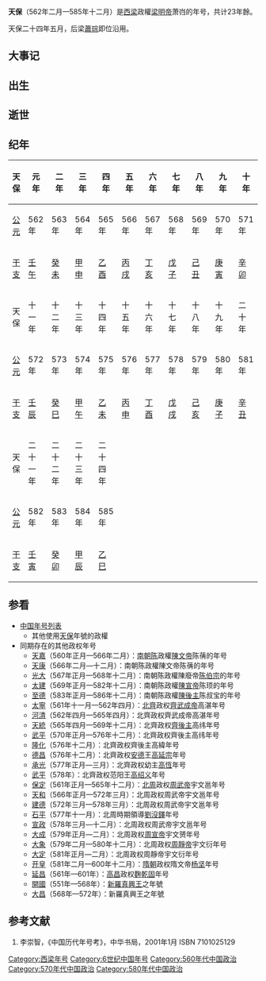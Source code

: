 {{Eranamebox|年号=天保
|起讫时间= 562年二月—585年十二月
|政权= 西梁
|帝王= 明帝萧岿
|历时= 23年餘
|timeline= <timeline>
ImageSize  = width:200 height:50
PlotArea   = width:180 height:30 left:10 bottom:20
TimeAxis   = orientation:horizontal
DateFormat = yyyy
Period     = from:420 till:618
AlignBars  = early
ScaleMajor = increment:28 start:422
Colors =
  id:canvas value:rgb(1,1,0.85)
BackgroundColors = canvas:canvas
PlotData =
  width:15 color:black
  bar:era from:start till:end
  bar:era from:581 till:618 color:yellow
  bar:era from:557 till:589 color:green
  bar:era from:555 till:587 color:purple
  bar:era from:562 till:585 color:red
  bar:era from:562 till:585 color:blue
</timeline>
|说明= <span style="color: blue">天保</span>在<span style="color: purple">西梁</span>、<span style="color: green">南朝陳</span>、<span style="color: brown">隋朝（黃色）</span>、'''南朝'''和<span style="color: red">萧岿</span>时期的位置。 
}}

'''天保'''（562年二月—585年十二月）是[[后梁_(南朝)|西梁]]政權[[梁明帝|梁明帝]]萧岿的年号，共计23年餘。

天保二十四年五月，后梁[[蕭琮|蕭琮]]即位沿用。

==大事记==

==出生==

==逝世==

==纪年==

{| class="wikitable" 
!天保!!元年!!二年!!三年!!四年!!五年!!六年!!七年!!八年!!九年!!十年
|-
![[公元|公元]]
|562年||563年||564年||565年||566年||567年||568年||569年||570年||571年
|-
![[干支|干支]]
|[[壬午|壬午]]||[[癸未|癸未]]||[[甲申|甲申]]||[[乙酉|乙酉]]||[[丙戌|丙戌]]||[[丁亥|丁亥]]||[[戊子|戊子]]||[[己丑|己丑]]||[[庚寅|庚寅]]||[[辛卯|辛卯]]
|-
!天保!!十一年!!十二年!!十三年!!十四年!!十五年!!十六年!!十七年!!十八年!!十九年!!二十年
|-
![[公元|公元]]
|572年||573年||574年||575年||576年||577年||578年||579年||580年||581年
|-
![[干支|干支]]
|[[壬辰|壬辰]]||[[癸巳|癸巳]]||[[甲午|甲午]]||[[乙未|乙未]]||[[丙申|丙申]]||[[丁酉|丁酉]]||[[戊戌|戊戌]]||[[己亥|己亥]]||[[庚子|庚子]]||[[辛丑|辛丑]]
|-
!天保!!二十一年!!二十二年!!二十三年!!二十四年!! !! !! !! !! !!
|-
![[公元|公元]]
|582年||583年||584年||585年|| || || || || ||
|-
![[干支|干支]]
|[[壬寅|壬寅]]||[[癸卯|癸卯]]||[[甲辰|甲辰]]||[[乙巳|乙巳]]|| || || || || ||
|}

==参看==
*[[中国年号列表|中国年号列表]]
**其他使用[[天保|天保]]年號的政權
*同期存在的其他政权年号
**[[天嘉|天嘉]]（560年正月—566年二月）：[[陳_(南朝)|南朝陈]]政權[[陈文帝|陳文帝]]陈蒨的年号
**[[天康_(南朝陈)|天康]]（566年二月—十二月）：南朝陈政權陳文帝陈蒨的年号
**[[光大|光大]]（567年正月—568年十二月）：南朝陈政權陳廢帝[[陳伯宗|陈伯宗]]的年号
**[[太建|太建]]（569年正月—582年十二月）：南朝陈政權[[陈宣帝|陳宣帝]]陈顼的年号
**[[至德_(南朝陈)|至德]]（583年正月—586年十二月）：南朝陈政權[[陈后主|陳後主]]陈叔宝的年号
**[[太宁_(北齐)|太寧]]（561年十一月—562年四月）：[[北齐|北齊]]政权[[齐武成帝|齊武成帝]]高湛年号
**[[河清|河清]]（562年四月—565年四月）：北齊政权齊武成帝高湛年号
**[[天统_(北齐)|天統]]（565年四月—569年十二月）：北齊政权[[齐后主|齊後主]]高纬年号
**[[武平_(北齐)|武平]]（570年正月—576年十二月）：北齊政权齊後主高纬年号
**[[隆化_(北齐)|隆化]]（576年十二月）：北齊政权齊後主高緯年号
**[[德昌_(北齐)|德昌]]（576年十二月）：北齊政权[[安德|安德]]王[[高延宗|高延宗]]年号
**[[承光_(北齐)|承光]]（577年正月—三月）：北齊政权幼主[[高恆|高恆]]年号
**[[武平_(北齐)|武平]]（578年）：北齊政权范阳王[[高绍义|高绍义]]年号
**[[保定_(北周)|保定]]（561年正月—565年十二月）：[[北周|北周]]政权[[周武帝|周武帝]]宇文邕年号
**[[天和_(北周)|天和]]（566年正月—572年三月）：北周政权周武帝宇文邕年号
**[[建德_(北周)|建德]]（572年三月—578年三月）：北周政权周武帝宇文邕年号
**[[劉沒鐸#年号|石平]]（577年十一月）：北周時期領導[[劉沒鐸|劉沒鐸]]年号
**[[宣政|宣政]]（578年三月—十二月）：北周政权周武帝宇文邕年号
**[[大成_(北周)|大成]]（579年正月—二月）：北周政权[[周宣帝|周宣帝]]宇文赟年号
**[[大象_(年号)|大象]]（579年二月—580年十二月）：北周政权[[周静帝|周靜帝]]宇文衍年号
**[[大定_(北周)|大定]]（581年正月—二月）：北周政权周靜帝宇文衍年号
**[[开皇|开皇]]（581年二月—600年十二月）：[[隋朝|隋朝]]政权隋文帝[[杨坚|杨坚]]年号
**[[延昌_(高昌)|延昌]]（561年—601年）：[[高昌|高昌]]政权[[麴乾固|麴乾固]]年号
**[[開國_(新羅)|開國]]（551年—568年）：[[新羅|新羅]][[新羅真興王|真興王]]之年號
**[[大昌_(年號)|大昌]]（568年—572年）：新羅真興王之年號

==参考文献==
# 李崇智，《中国历代年号考》，中华书局，2001年1月 ISBN 7101025129

{{年号|[[大定_(西梁)|大定]]|[[中国年号列表|萧梁年号]]|[[广运_(西梁)|广运]]}}
{{魏晋南北朝年号}}
[[Category:西梁年号|Category:西梁年号]]
[[Category:6世纪中国年号|Category:6世纪中国年号]]
[[Category:560年代中国政治|Category:560年代中国政治]]
[[Category:570年代中国政治|Category:570年代中国政治]]
[[Category:580年代中国政治|Category:580年代中国政治]]